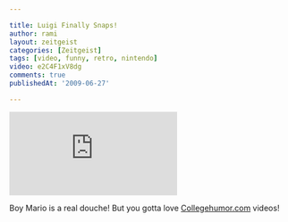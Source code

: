 ```yaml
---

title: Luigi Finally Snaps!
author: rami
layout: zeitgeist
categories: [Zeitgeist]
tags: [video, funny, retro, nintendo]
video: e2C4F1xV8dg
comments: true
publishedAt: '2009-06-27'

---
```


<div class="iframe-container">
  <iframe src="https://www.youtube-nocookie.com/embed/e2C4F1xV8dg?rel=0" frameborder="0" allow="autoplay; encrypted-media" allowfullscreen></iframe>
</div>

Boy Mario is a real douche! But you gotta love <a href="http://collegehumor.com" target="_blank">Collegehumor.com</a> videos!
